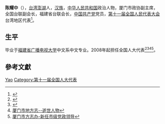 {{Expand|time=2018-03-30T13:23:19+00:00}}
'''陈耀中'''（{{bd|1949年|1月|}}），[[台湾|台湾]][[澎湖|澎湖]]人，[[汉族|汉族]]，[[中华人民共和国|中华人民共和国]]政治人物，厦门市政协副主席，全国台联副会长，福建省台联会长，[[中国共产党|中国共产党]]党员，[[第十一届全国人民代表大会|第十一届全国人民代表大会]]台湾地区代表<ref>{{cite web|author=新华网|title=第十一届全国人大代表|url=http://news.xinhuanet.com/ziliao/2008-03/03/content_7708230.htm?node=36628|publisher=新华网|accessdate=2014-01-07|deadurl=yes|archiveurl=https://web.archive.org/web/20140110211415/http://news.xinhuanet.com/ziliao/2008-03/03/content_7708230.htm?node=36628|archivedate=2014-01-10}}</ref>。

== 生平 ==
毕业于[[福建省广播电视大学|福建省广播电视大学]]中文系中文专业。2008年起担任全国人大代表<ref>{{cite news|title=全国人大代表信息-陈耀中|url=http://210.82.31.1:8084/delegate/viewDelegate.action?dbid=112716|accessdate=2013-04-05|newspaper=全国人大网|archive-url=https://web.archive.org/web/20140527220503/http://www.npc.gov.cn/delegate/viewDelegate.action?dbid=112716|archive-date=2014-05-27|dead-url=yes}}</ref><ref>{{Cite web |url=http://ocean.china.com.cn/2013-03/04/content_28122824.htm |title=全国人大代表 陈耀中 _ 中国网海洋频道 |accessdate=2018-03-30 |archive-date=2013-05-15 |archive-url=https://web.archive.org/web/20130515191050/http://ocean.china.com.cn/2013-03/04/content_28122824.htm |dead-url=no }}</ref><ref>[http://www.fzb.xm.gov.cn/dqsjk/xmnj_1/2015/201709/t20170922_1803154.htm 厦门市地方志--逝世人物]{{Dead link|date=2018年7月 |bot=InternetArchiveBot |fix-attempted=yes }}</ref><ref>[http://www.fzb.xm.gov.cn/xmnj/2003/201301/t20130127_759875.htm#divTop 厦门市方志办-新任市级党政领导]{{Dead link|date=2018年7月 |bot=InternetArchiveBot |fix-attempted=yes }}</ref>。

== 參考文獻 ==
{{reflist}}

{{中华全国台湾同胞联谊会第八届理事会}}

{{Authority control}}
{{DEFAULTSORT:Chen陈}}
[[Category:陈姓|Yao]]
[[Category:第十一届全国人大代表|Category:第十一届全国人大代表]]